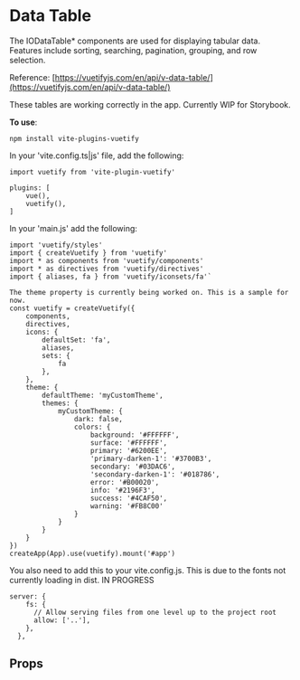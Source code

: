 
<Meta of={DataTableBase} />

# Data Table

The IODataTable* components are used for displaying tabular data. Features include sorting, searching, pagination, grouping, and row selection.

Reference: [https://vuetifyjs.com/en/api/v-data-table/](https://vuetifyjs.com/en/api/v-data-table/)

These tables are working correctly in the app. Currently WIP for Storybook.

**To use**:

```
npm install vite-plugins-vuetify
```

In your 'vite.config.ts|js' file, add the following:

```
import vuetify from 'vite-plugin-vuetify'
```

```
plugins: [
    vue(),
    vuetify(),
]
  ```

In your 'main.js' add the following:
```
import 'vuetify/styles'
import { createVuetify } from 'vuetify'
import * as components from 'vuetify/components'
import * as directives from 'vuetify/directives'
import { aliases, fa } from 'vuetify/iconsets/fa'`

The theme property is currently being worked on. This is a sample for now.
const vuetify = createVuetify({
    components,
    directives,
    icons: {
        defaultSet: 'fa',
        aliases,
        sets: {
            fa
        },
    },
    theme: {
        defaultTheme: 'myCustomTheme',
        themes: {
            myCustomTheme: {
                dark: false,
                colors: {
                    background: '#FFFFFF',
                    surface: '#FFFFFF',
                    primary: '#6200EE',
                    'primary-darken-1': '#3700B3',
                    secondary: '#03DAC6',
                    'secondary-darken-1': '#018786',
                    error: '#B00020',
                    info: '#2196F3',
                    success: '#4CAF50',
                    warning: '#FB8C00'
                }
            }
        }
    }
})
createApp(App).use(vuetify).mount('#app')
```
You also need to add this to your vite.config.js. This is due to the fonts not currently loading in dist. IN PROGRESS

```
server: {
    fs: {
      // Allow serving files from one level up to the project root
      allow: ['..'],
    },
  },
  ```
<Primary />

## Props

<Controls />

